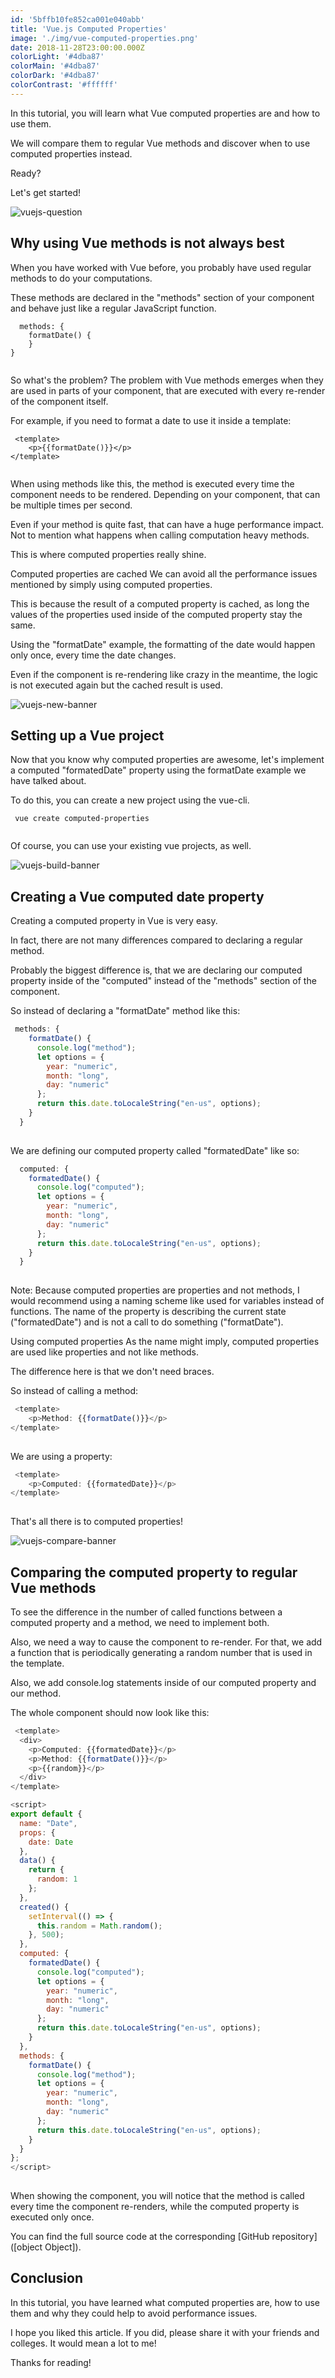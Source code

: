 ```yaml
---
id: '5bffb10fe852ca001e040abb'
title: 'Vue.js Computed Properties'
image: './img/vue-computed-properties.png'
date: 2018-11-28T23:00:00.000Z
colorLight: '#4dba87'
colorMain: '#4dba87'
colorDark: '#4dba87'
colorContrast: '#ffffff'
---
```

In this tutorial, you will learn what Vue computed properties are and how to use them.

We will compare them to regular Vue methods and discover when to use computed properties instead.

Ready?

Let's get started!

![vuejs-question](./img/vuejs-question.png)
## Why using Vue methods is not always best 

When you have worked with Vue before, you probably have used regular methods to do your computations.

These methods are declared in the "methods" section of your component and behave just like a regular JavaScript function.

```
  methods: {
    formatDate() {
	}
}
 
 ``` 
So what's the problem?
The problem with Vue methods emerges when they are used in parts of your component, that are executed with every re-render of the component itself.

For example, if you need to format a date to use it inside a template: 

```
 <template>
    <p>{{formatDate()}}</p>
</template>
 
 ``` 
When using methods like this, the method is executed every time the component needs to be rendered. Depending on your component, that can be multiple times per second.

Even if your method is quite fast, that can have a huge performance impact. Not to mention what happens when calling computation heavy methods.

This is where computed properties really shine.

Computed properties are cached
We can avoid all the performance issues mentioned by simply using computed properties.

This is because the result of a computed property is cached, as long the values of the properties used inside of the computed property stay the same.

Using the "formatDate" example, the formatting of the date would happen only once, every time the date changes.

Even if the component is re-rendering like crazy in the meantime, the logic is not executed again but the cached result is used.


![vuejs-new-banner](./img/vuejs-new-banner.png)
## Setting up a Vue project 

Now that you know why computed properties are awesome, let's implement a computed "formatedDate" property using the formatDate example we have talked about.

To do this, you can create a new project using the vue-cli.

```
 vue create computed-properties
 
 ``` 
Of course, you can use your existing vue projects, as well.

![vuejs-build-banner](./img/vuejs-build-banner.png)
## Creating a Vue computed date property 

Creating a computed property in Vue is very easy.

In fact, there are not many differences compared to declaring a regular method.

Probably the biggest difference is, that we are declaring our computed property inside of the "computed" instead of the "methods" section of the component.

So instead of declaring a "formatDate" method like this:

```javascript title=src/components/Date.vue
 methods: {
    formatDate() {
      console.log("method");
      let options = {
        year: "numeric",
        month: "long",
        day: "numeric"
      };
      return this.date.toLocaleString("en-us", options);
    }
  }
 
 ``` 
We are defining our computed property called "formatedDate" like so:

```javascript title=src/components/Date.vue
  computed: {
    formatedDate() {
      console.log("computed");
      let options = {
        year: "numeric",
        month: "long",
        day: "numeric"
      };
      return this.date.toLocaleString("en-us", options);
    }
  }
 
 ``` 
Note: Because computed properties are properties and not methods, I would recommend using a naming scheme like used for variables instead of functions. The name of the property is describing the current state ("formatedDate") and is not a call to do something ("formatDate").

Using computed properties
As the name might imply, computed properties are used like properties and not like methods.

The difference here is that we don't need braces.

So instead of calling a method:

```javascript title=src/components/Date.vue
 <template>
    <p>Method: {{formatDate()}}</p>
</template>
 
 ``` 
We are using a property:

```javascript title=src/components/Date.vue
 <template>
    <p>Computed: {{formatedDate}}</p>
</template>
 
 ``` 
That's all there is to computed properties!

![vuejs-compare-banner](./img/vuejs-compare-banner.png)
## Comparing the computed property to regular Vue methods 

To see the difference in the number of called functions between a computed property and a method,  we need to implement both.

Also, we need a way to cause the component to re-render. For that, we add a function that is periodically generating a random number that is used in the template.

Also, we add console.log statements inside of our computed property and our method. 

The whole component should now look like this:

```javascript title=src/components/Date.vue
 <template>
  <div>
    <p>Computed: {{formatedDate}}</p>
    <p>Method: {{formatDate()}}</p>
    <p>{{random}}</p>
  </div>
</template>

<script>
export default {
  name: "Date",
  props: {
    date: Date
  },
  data() {
    return {
      random: 1
    };
  },
  created() {
    setInterval(() => {
      this.random = Math.random();
    }, 500);
  },
  computed: {
    formatedDate() {
      console.log("computed");
      let options = {
        year: "numeric",
        month: "long",
        day: "numeric"
      };
      return this.date.toLocaleString("en-us", options);
    }
  },
  methods: {
    formatDate() {
      console.log("method");
      let options = {
        year: "numeric",
        month: "long",
        day: "numeric"
      };
      return this.date.toLocaleString("en-us", options);
    }
  }
};
</script>
 
 ``` 
When showing the component, you will notice that the method is called every time the component re-renders, while the computed property is executed only once.

You can find the full source code at the corresponding [GitHub repository]([object Object]).

## Conclusion 

In this tutorial, you have learned what computed properties are, how to use them and why they could help to avoid performance issues.

I hope you liked this article. If you did, please share it with your friends and colleges. It would mean a lot to me!

Thanks for reading! 

